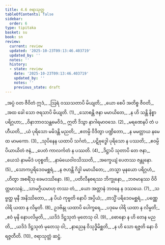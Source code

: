 ```yaml
---
title: 4.6 ဇရာသုတ္တ
tableOfContents: false
sidebar:
  order: 6
type: tipitaka
basket: su
book: sn
review:
  current: review
  updated: '2025-10-23T09:13:46.403719'
  updated_by: ''
  notes: ''
  history:
  - state: review
    date: '2025-10-23T09:13:46.403719'
    updated_by: ''
    notes: ''
    previous_state: draft
---
```



<ReviewStatus review={frontmatter.review} showDetails={true} />

<HypothesisAnnotation frontmatter={frontmatter} />

<DynamicBreadcrumb />

<Division number="811" book="sn" e="ch" v="18" p="405">

<Paragraph number="977" type="verses" book="sn">
_အပ္ပံ ဝတ ဇီဝိတံ ဣဒံ,_  
_ဩရံ ဝဿသတာပိ မိယျတိ;_  
_ယော စေပိ အတိစ္စ ဇီဝတိ,_  
_အထ ခေါ သော ဇရသာပိ မိယျတိ. (1)_  

</Paragraph>

</Division>
<Division number="812" book="sn" e="ch" v="18" p="405">

<Paragraph number="978" type="verses" book="sn">
_သောစန္တိ ဇနာ မမာယိတေ,_  
_န ဟိ သန္တိ နိစ္စာ ပရိဂ္ဂဟာ;_  
_ဝိနာဘာဝသန္တမေဝိဒံ,_  
ဣတိ ဒိသွာ နာဂါရမာဝသေ. (2)_  

</Paragraph>

</Division>
<Division number="813" book="sn" e="ch" v="18" p="405">

<Paragraph number="979" type="verses" book="sn">
_မရဏေနပိ တံ ပဟီယတိ,_  
_ယံ ပုရိသော မမိဒန္တိ မညတိ;_  
_ဧတမ္ပိ ဝိဒိတွာ ပဏ္ဍိတော,_  
_န မမတ္တာယ နမေထ မာမကော. (3)_  

</Paragraph>

</Division>
<Division number="814" book="sn" e="ch" v="18" p="405">

<Paragraph number="980" type="verses" book="sn">
_သုပိနေန ယထာပိ သင်္ဂတံ,_  
_ပဋိဗုဒ္ဓေါ ပုရိသော န ပဿတိ;_  
_ဧဝမ္ပိ ပိယာယိတံ ဇနံ,_  
_ပေတံ ကာလင်္ကတံ န ပဿတိ. (4)_  

</Paragraph>

</Division>
<Division number="815" book="sn" e="ch" v="18" p="405">

<Paragraph number="981" type="verses" book="sn">
_ဒိဋ္ဌာပိ သုတာပိ တေ ဇနာ,_  
_ယေသံ နာမမိဒံ ပဝုစ္စတိ;_  
_နာမံယေဝါဝသိဿတိ,_  
_အက္ခေယျံ ပေတဿ ဇန္တုနော. (5)_  

</Paragraph>

</Division>
<Division number="816" book="sn" e="ch" v="18" p="405">

<Paragraph number="982" type="verses" book="sn">
_သောကပ္ပရိဒေဝမစ္ဆရံ,_  
_န ဇဟန္တိ ဂိဒ္ဓါ မမာယိတေ;_  
_တသ္မာ မုနယော ပရိဂ္ဂဟံ,_  
_ဟိတွာ အစရိံသု ခေမဒဿိနော. (6)_  

</Paragraph>

</Division>
<Division number="817" book="sn" e="ch" v="18" p="406">

<Paragraph number="983" type="verses" book="sn">
_ပတိလီနစရဿ ဘိက္ခုနော,_  
_ဘဇမာနဿ ဝိဝိတ္တမာသနံ;_  
_သာမဂ္ဂိယမာဟု တဿ တံ,_  
_ယော အတ္တာနံ ဘဝနေ န ဒဿယေ. (7)_  

</Paragraph>

</Division>
<Division number="818" book="sn" e="ch" v="18" p="406">

<Paragraph number="984" type="verses" book="sn">
_သဗ္ဗတ္ထ မုနီ အနိဿိတော,_  
_န ပိယံ ကုဗ္ဗတိ နောပိ အပ္ပိယံ;_  
_တသ္မိံ ပရိဒေဝမစ္ဆရံ,_  
_ပဏ္ဏေ ဝါရိ ယထာ န လိမ္ပတိ. (8)_  

</Paragraph>

</Division>
<Division number="819" book="sn" e="ch" v="18" p="406">

<Paragraph number="985" type="verses" book="sn">
ဥဒဗိန္ဒု ယထာပိ ပေါက္ခရေ,_  
_ပဒုမေ ဝါရိ ယထာ န လိမ္ပတိ;_  
_ဧဝံ မုနိ နောပလိမ္ပတိ,_  
_ယဒိဒံ ဒိဋ္ဌသုတံ မုတေသု ဝါ. (9)_  

</Paragraph>

</Division>
<Division number="820" book="sn" e="ch" v="18" p="406">

<Paragraph number="986" type="verses" book="sn">
_ဓောနော န ဟိ တေန မညတိ,_  
_ယဒိဒံ ဒိဋ္ဌသုတံ မုတေသု ဝါ;_  
_နာညေန ဝိသုဒ္ဓိမိစ္ဆတိ,_  
_န ဟိ သော ရဇ္ဇတိ နော ဝိရဇ္ဇတီတိ. (10)_  


</Paragraph>
</Division>

<Paragraph number="987" type="center" book="sn">
ဇရာသုတ္တံ ဆဋ္ဌံ.
</Paragraph>